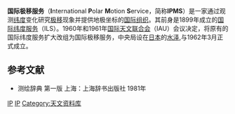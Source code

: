 {{No footnotes|time=2020-10-01T12:02:00+00:00}}
'''国际极移服务'''（'''I'''nternational '''P'''olar '''M'''otion '''S'''ervice，简称'''IPMS'''）是一家通过观测[[纬度|纬度]]变化研究[[极移|极移]]现象并提供地极坐标的[[国际组织|国际组织]]。其前身是1899年成立的[[国际纬度服务|国际纬度服务]]（ILS）。1960年和1961年[[国际天文联合会|国际天文联合会]]（IAU）会议决定，将原有的国际纬度服务扩大改组为国际极移服务，中央局设在[[日本|日本]]的[[水泽|水泽]],与1962年3月正式成立。
==参考文献==
*测绘辞典 第一版 上海：上海辞书出版社 1981年

{{组织小作品}}

[[Category:大地测量学|IP]]
[[Category:天文组织和机构|IP]]
[[Category:天文资料库|Category:天文资料库]]